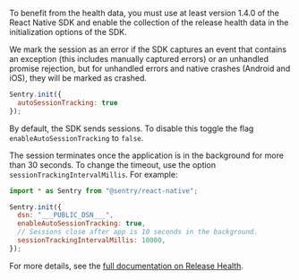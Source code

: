 To benefit from the health data, you must use at least version 1.4.0 of the React Native SDK and enable the collection of the release health data in the initialization options of the SDK.

We mark the session as an error if the SDK captures an event that contains an exception (this includes manually captured errors) or an unhandled promise rejection, but for unhandled errors and native crashes (Android and iOS), they will be marked as crashed.

```javascript
Sentry.init({
  autoSessionTracking: true
});
```

By default, the SDK sends sessions. To disable this toggle the flag `enableAutoSessionTracking` to `false`.

The session terminates once the application is in the background for more than 30 seconds. To change the timeout, use the option `sessionTrackingIntervalMillis`. For example:

```javascript
import * as Sentry from "@sentry/react-native";

Sentry.init({
  dsn: "___PUBLIC_DSN___",
  enableAutoSessionTracking: true,
  // Sessions close after app is 10 seconds in the background.
  sessionTrackingIntervalMillis: 10000,
});
```

For more details, see the [full documentation on Release Health](/product/releases/health/).
